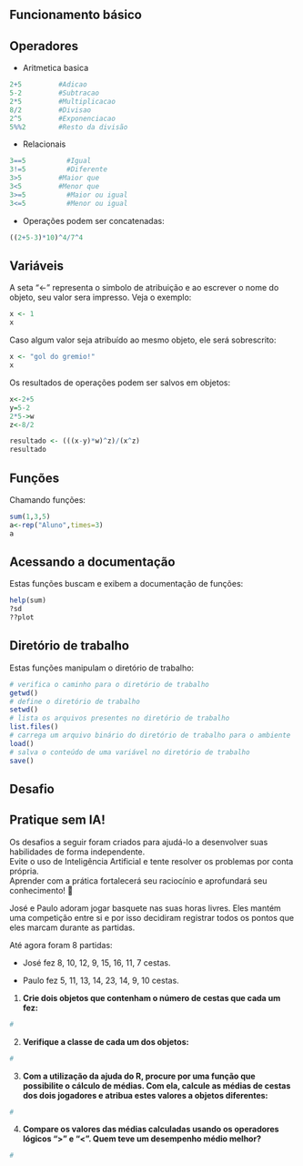 ## Funcionamento básico

## Operadores

-   Aritmetica basica

```{r, results=FALSE}
2+5         #Adicao                     
5-2         #Subtracao
2*5         #Multiplicacao
8/2         #Divisao
2^5         #Exponenciacao
5%%2        #Resto da divisão
```

-   Relacionais

```{r, results=FALSE}
3==5	      #Igual
3!=5	      #Diferente
3>5	        #Maior que
3<5	        #Menor que
3>=5	      #Maior ou igual
3<=5	      #Menor ou igual    
```

-   Operações podem ser concatenadas:

```{r, results=FALSE}
((2+5-3)*10)^4/7^4
```

## Variáveis

A seta "\<-" representa o simbolo de atribuição e ao escrever o nome do objeto, seu valor sera impresso. Veja o exemplo:

```{r}
x <- 1
x
```

Caso algum valor seja atribuído ao mesmo objeto, ele será sobrescrito:

```{r}
x <- "gol do gremio!"
x
```

Os resultados de operações podem ser salvos em objetos:

```{r}
x<-2+5
y=5-2
2*5->w
z<-8/2

resultado <- (((x-y)*w)^z)/(x^z)
resultado
```

## Funções

Chamando funções:

```{r, class.source="standard-chunk"}
sum(1,3,5)
a<-rep("Aluno",times=3)
a
```

## Acessando a documentação

Estas funções buscam e exibem a documentação de funções:

```{r eval=FALSE}
help(sum)
?sd
??plot
```

## Diretório de trabalho

Estas funções manipulam o diretório de trabalho:

```{r eval=FALSE}
# verifica o caminho para o diretório de trabalho
getwd()
# define o diretório de trabalho
setwd()
# lista os arquivos presentes no diretório de trabalho
list.files()
# carrega um arquivo binário do diretório de trabalho para o ambiente
load()
# salva o conteúdo de uma variável no diretório de trabalho
save()
```

## Desafio

::: {.callout-tip}
## Pratique sem IA!  

Os desafios a seguir foram criados para ajudá-lo a desenvolver suas habilidades de forma independente.  
Evite o uso de Inteligência Artificial e tente resolver os problemas por conta própria.   
Aprender com a prática fortalecerá seu raciocínio e aprofundará seu conhecimento! 🚀  
:::

José e Paulo adoram jogar basquete nas suas horas livres. Eles mantém uma competição entre si e por isso decidiram registrar todos os pontos que eles marcam durante as partidas.

Até agora foram 8 partidas:

-   José fez 8, 10, 12, 9, 15, 16, 11, 7 cestas.

-   Paulo fez 5, 11, 13, 14, 23, 14, 9, 10 cestas.

1.  **Crie dois objetos que contenham o número de cestas que cada um fez:**

```{r, class.source="practice-chunk"}
#
```

2.  **Verifique a classe de cada um dos objetos:**

```{r}
#
```

3.  **Com a utilização da ajuda do R, procure por uma função que possibilite o cálculo de médias. Com ela, calcule as médias de cestas dos dois jogadores e atribua estes valores a objetos diferentes:**

```{r}
#
```

4.  **Compare os valores das médias calculadas usando os operadores lógicos "\>" e "\<". Quem teve um desempenho médio melhor?**

```{r}
#
```
